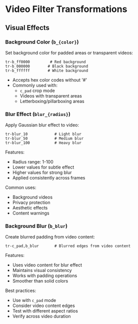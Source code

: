 # Video Filter Transformations

## Visual Effects

### Background Color (`b_{color}`)

Set background color for padded areas or transparent videos:

```
tr-b_ff0000         # Red background
tr-b_000000        # Black background
tr-b_ffffff        # White background
```

- Accepts hex color codes without '#'
- Commonly used with:
  - `c_pad` crop mode
  - Videos with transparent areas
  - Letterboxing/pillarboxing areas

### Blur Effect (`blur_{radius}`)

Apply Gaussian blur effect to video:

```
tr-blur_10            # Light blur
tr-blur_50            # Medium blur
tr-blur_100           # Heavy blur
```

Features:

- Radius range: 1-100
- Lower values for subtle effect
- Higher values for strong blur
- Applied consistently across frames

Common uses:

- Background videos
- Privacy protection
- Aesthetic effects
- Content warnings

### Background Blur (`b_blur`)

Create blurred padding from video content:

```
tr-c_pad,b_blur       # Blurred edges from video content
```

Features:

- Uses video content for blur effect
- Maintains visual consistency
- Works with padding operations
- Smoother than solid colors

Best practices:

- Use with `c_pad` mode
- Consider video content edges
- Test with different aspect ratios
- Verify across video duration
